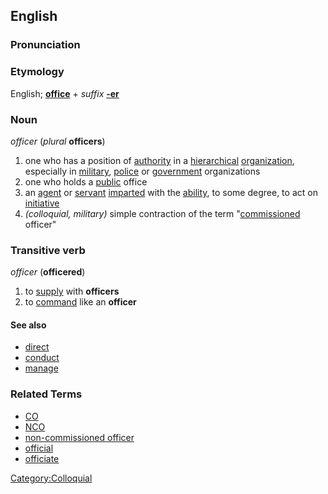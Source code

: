 ==English==

===Pronunciation===

===Etymology===
English; '''[[office]]''' + ''suffix'' '''[[-er]]'''

===Noun===
''officer'' (''plural'' '''officers''')

# one who has a position of [[authority]] in a [[hierarchy|hierarchical]] [[organization]], especially in [[military]], [[police]] or [[government]] organizations
# one who holds a [[public]] office
# an [[agent]] or [[servant]] [[impart]]ed with the [[ability]], to some degree, to act on [[initiative]] 
# ''(colloquial, military)'' simple contraction of the term "[[commission]]ed officer"

===Transitive verb===
''officer'' ('''officered''')

# to [[supply]] with '''officers'''
# to [[command]] like an '''officer'''

====See also====
*[[direct]]
*[[conduct]]
*[[manage]]

===Related Terms===
* [[CO]]
* [[NCO]]
* [[non-commissioned officer]]
* [[official]]
* [[officiate]]

[[Category:Colloquial]]